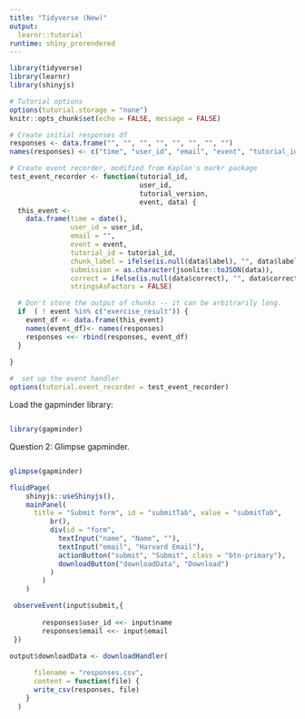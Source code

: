 ---
title: "Tidyverse (New)"
output: 
  learnr::tutorial
runtime: shiny_prerendered
---

```{r context = "setup", include=FALSE, message=FALSE}
library(tidyverse)
library(learnr)
library(shinyjs)

# Tutorial options
options(tutorial.storage = "none")
knitr::opts_chunk$set(echo = FALSE, message = FALSE)

# Create initial responses df
responses <- data.frame("", "", "", "", "", "", "", "")
names(responses) <- c("time", "user_id", "email", "event", "tutorial_id", "chunk_label", "submission", "correct")

# Create event recorder, modified from Kaplan's markr package
test_event_recorder <- function(tutorial_id,
                                user_id,
                                tutorial_version,
                                event, data) {
  this_event <-
    data.frame(time = date(),
               user_id = user_id,
               email = "",
               event = event,
               tutorial_id = tutorial_id,
               chunk_label = ifelse(is.null(data$label), "", data$label),
               submission = as.character(jsonlite::toJSON(data)),
               correct = ifelse(is.null(data$correct), "", data$correct),
               stringsAsFactors = FALSE)

  # Don't store the output of chunks -- it can be arbitrarily long.
  if  ( ! event %in% c("exercise_result")) {
    event_df <- data.frame(this_event)
    names(event_df)<- names(responses)
    responses <<- rbind(responses, event_df)
  }
    
}

#  set up the event handler
options(tutorial.event_recorder = test_event_recorder)

```


Load the gapminder library: 

```{r exercise-1, exercise=TRUE}


```

```{r exercise-1-solution}
library(gapminder)
```

Question 2: Glimpse gapminder.

```{r exercise-2, exercise=TRUE}


```

```{r exercise-2-solution}
glimpse(gapminder)

```

```{r context="setup"}

fluidPage(
    shinyjs::useShinyjs(),
    mainPanel(
      title = "Submit form", id = "submitTab", value = "submitTab",
          br(),
          div(id = "form",
            textInput("name", "Name", ""),
            textInput("email", "Harvard Email"),
            actionButton("submit", "Submit", class = "btn-primary"),
            downloadButton("downloadData", "Download")
          )
        )
    )


```


```{r context="server"}

 observeEvent(input$submit,{
        
        responses$user_id <<- input$name
        responses$email <<- input$email
 })

output$downloadData <- downloadHandler(
  
      filename = "responses.csv",
      content = function(file) {
      write_csv(responses, file)
    }
  )



```


